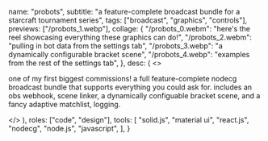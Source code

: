   name: "probots",
  subtitle:
    "a feature-complete broadcast bundle for a starcraft tournament series",
  tags: ["broadcast", "graphics", "controls"],
  previews: ["/probots_1.webp"],
  collage: {
    "/probots_0.webm":
      "here's the reel showcasing everything these graphics can do!",
    "/probots_2.webm": "pulling in bot data from the settings tab",
    "/probots_3.webp": "a dynamically configurable bracket scene",
    "/probots_4.webp": "examples from the rest of the settings tab",
  },
  desc: (
    <>
      <p>
        one of my first biggest commissions! a full feature-complete nodecg
        broadcast bundle that supports everything you could ask for. includes an
        obs webhook, scene linker, a dynamically configuable bracket scene, and
        a fancy adaptive matchlist, logging.
      </p>
    </>
  ),
  roles: ["code", "design"],
  tools: [
    "solid.js",
    "material ui",
    "react.js",
    "nodecg",
    "node.js",
    "javascript",
  ],
}
